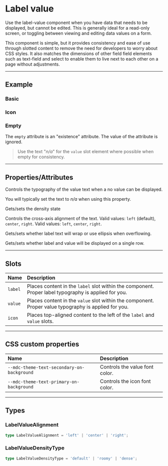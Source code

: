 
<PageSection>

# Label value

Use the label-value component when you have data that needs to be displayed, but cannot be edited. This is generally ideal for a read-only screen, or 
toggling between viewing and editing data values on a form.

This component is simple, but it provides consistency and ease of use through slotted content to remove the need for developers to worry about CSS styles. It also
matches the dimensions of other field field elements such as text-field and select to enable them to live next to each other on a page without adjustments.

</PageSection>

---

<PageSection>

## Example 

### Basic

<LiveDemo dense codeHtml={LabelValueDefaultCodeHtml()}>
  <LabelValueDemo />
</LiveDemo>

### Icon

<LiveDemo dense codeHtml={LabelValueIconCodeHtml()}>
  <LabelValueDemo hasIcon />
</LiveDemo>

### Empty

The `empty` attribute is an "existence" attribute. The value of the attribute is ignored.

<LiveDemo dense codeHtml={LabelValueEmptyCodeHtml()}>
  <LabelValueDemo empty />
</LiveDemo>

> Use the text "*n/a*" for the `value` slot element where possible when empty for consistency.

</PageSection>

---

<PageSection>

## Properties/Attributes 

<PropertyDef name="empty" type="boolean" defaultValue="false">

Controls the typography of the value text when a no value can be displayed.

You will typically set the text to *n/a* when using this property.
  
</PropertyDef>

<PropertyDef name="density" type="LabelValueDensityType" defaultValue="'default'">

Gets/sets the density state
  
</PropertyDef>

<PropertyDef name="align" type="LabelValueAlignment" defaultValue="&quot;left&quot;">

Controls the cross-axis alignment of the text. Valid values: `left` (default), `center`, `right`.
Valid values: `left`, `center`, `right`.
  
</PropertyDef>

<PropertyDef name="ellipsis" type="boolean" defaultValue="false">

Gets/sets whether label text will wrap or use ellipsis when overflowing.
  
</PropertyDef>

<PropertyDef name="single-line" type="boolean" prop={false} defaultValue="undefined">

Gets/sets whether label and value will be displayed on a single row.
  
</PropertyDef>

</PageSection>

---

<PageSection>

## Slots

| Name               | Description
| :------------------| :------------------
| `label`            | Places content in the `label` slot within the component. Proper label typography is applied for you.
| `value`            | Places content in the `value` slot within the component. Proper value typography is applied for you.
| `icon`             | Places top-aligned content to the left of the `label` and `value` slots.

</PageSection>

---

<PageSection>

## CSS custom properties

| Name                                             | Description
| :------------------------------------------------| :------------------
| `--mdc-theme-text-secondary-on-background`       | Controls the value font color.
| `--mdc-theme-text-primary-on-background`         | Controls the icon font color.

</PageSection>

---

<PageSection>

## Types

### LabelValueAlignment

```typescript
type LabelValueAlignment = 'left' | 'center' | 'right';
```

### LabelValueDensityType

```typescript
type LabelValueDensityType = 'default' | 'roomy' | 'dense';
```

</PageSection>
